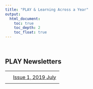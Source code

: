 ```yaml
---
title: "PLAY & Learning Across a Year"
output:
  html_document:
    toc: true
    toc_depth: 2
    toc_float: true
---
```


<style>
.row:after { content: ""; display: table; clear: both; }
.column-left{
  float: left;
  width: 40%;
  text-align: left;
}
.column-right{
  float: right;
  width: 60%;
  text-align: left;
}
</style>

<br>

## PLAY Newsletters

<table>
<tr>
<td>
<!-- <img src="img/newsletter01.png" width="150"><br><br><br> -->
</td>
<td style="padding:10px">
[Issue 1, 2019 July](newsletters/newsletter_201907_1.pdf) </br>
</td>
</tr>

</table>

